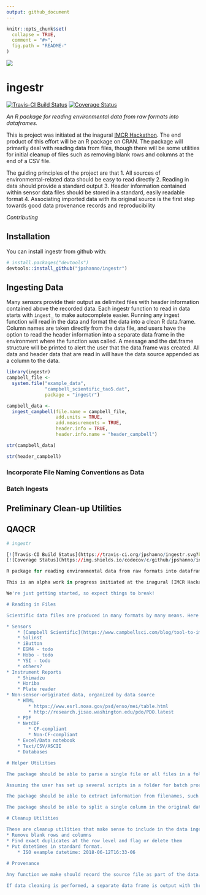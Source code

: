 ```yaml
---
output: github_document
---
```


<!-- README.md is generated from README.Rmd. Please edit that file -->

```r
knitr::opts_chunk$set(
  collapse = TRUE,
  comment = "#>",
  fig.path = "README-"
)
```

<img src="inst/img/logo.png" align="center" />

# ingestr

[![Travis-CI Build Status](https://travis-ci.org/jpshanno/ingestr.svg?branch=master)](https://travis-ci.org/jpshanno/ingestr)
[![Coverage Status](https://img.shields.io/codecov/c/github/jpshanno/ingestr/master.svg)](https://codecov.io/github/jpshanno/ingestr?branch=master)

_An R package for reading environmental data from raw formats into dataframes._ 

This is project was initiated at the inagural [IMCR Hackathon](https://github.com/IMCR-Hackathon/HackathonCentral).  The end product of this effort will be an R package on CRAN.  The package will primarily deal with reading data from files, though there will be some utilities for initial cleanup of files such as removing blank rows and columns at the end of a CSV file.

The guiding principles of the project are that
1. All sources of environmental-related data should be easy to read directly
2. Reading in data should provide a standard output
3. Header information contained within sensor data files should be stored in a standard, easily readable format
4. Associating imported data with its original source is the first step towards good data provenance records and reproducibility

_Contributing_

## Installation

You can install ingestr from github with:

```r
# install.packages("devtools")
devtools::install_github("jpshanno/ingestr")
```

## Ingesting Data

Many sensors provide their output as delimited files with header information contained above the recorded data. Each ingestr function to read in data starts with `ingest_` to make autocomplete easier. Running any ingest function will read in the data and format the data into a clean R data.frame. Column names are taken directly from the data file, and users have the option to read the header information into a separate data frame in the environment where the function was called. A message and the dat.frame structure will be printed to alert the user that the data.frame was created. All data and header data that are read in will have the data source appended as a column to the data.

```r
library(ingestr)
campbell_file <- 
  system.file("example_data",
              "campbell_scientific_tao5.dat",
              package = "ingestr")

campbell_data <- 
  ingest_campbell(file.name = campbell_file,
                  add.units = TRUE,
                  add.measurements = TRUE,
                  header.info = TRUE,
                  header.info.name = "header_campbell")

str(campbell_data)

str(header_campbell)
```

### Incorporate File Naming Conventions as Data


### Batch Ingests

## Preliminary Clean-up Utilities

## QAQCR


```r

# ingestr

[![Travis-CI Build Status](https://travis-ci.org/jpshanno/ingestr.svg?branch=master)](https://travis-ci.org/jpshanno/ingestr)
[![Coverage Status](https://img.shields.io/codecov/c/github/jpshanno/ingestr/master.svg)](https://codecov.io/github/jpshanno/ingestr?branch=master)

R package for reading environmental data from raw formats into dataframes. 

This is an alpha work in progress initiated at the inagural [IMCR Hackathon](https://github.com/IMCR-Hackathon/HackathonCentral).  The end product of this effort will be an R package on CRAN.  The package will primarily deal with reading data from files, though there will be some utilities for initial cleanup of files such as removing blank rows and columns at the end of a CSV file.

We're just getting started, so expect things to break!

# Reading in Files

Scientific data files are produced in many formats by many means. Here's what's on our radar.

* Sensors
    * [Campbell Scientific](https://www.campbellsci.com/blog/tool-to-import-data-to-r)
    * Solinst
    * iButton
    * EGM4 - todo
    * Hobo - todo
    * YSI - todo
    * others?
* Instrument Reports
    * Shimadzu
    * Horiba
    * Plate reader
* Non-sensor-originated data, organized by data source
    * HTML
        * https://www.esrl.noaa.gov/psd/enso/mei/table.html
        * http://research.jisao.washington.edu/pdo/PDO.latest
    * PDF
    * NetCDF
        * CF-compliant
        * Non-CF-compliant
    * Excel/Data notebook
    * Text/CSV/ASCII
    * Databases

# Helper Utilities

The package should be able to parse a single file or all files in a folder or zip file. If batch reading files then files should be checked for duplicate contents.

Assuming the user has set up several scripts in a folder for batch processing files, the package should support batch running all scripts in that folder.

The package should be able to extract information from filenames, such as station, date, variable, into columns within the data frame. For example if a set of file names read as "site-variable-year" (152-soil_moisture-2017, 152-soil_temperature-2017, 140-soil_moisture_2017, etc), then the function would take an argument supplying the template as column headers: "site-variable-year".

The package should be able to split a single column in the original data into multiple columns in the data frame, a la [tidyr](http://tidyr.tidyverse.org/).

# Cleanup Utilities

These are cleanup utilities that make sense to include in the data ingestion step.
* Remove blank rows and columns
* Find exact duplicates at the row level and flag or delete them
* Put datetimes in standard format.
    * ISO example datetime: 2018-06-12T16:33-06
  
# Provenance

Any function we make should record the source file as part of the data.

If data cleaning is performed, a separate data frame is output with three columns: the original filename, the line of text or data from the original file that was cleaned or removed, and the reason.

```
